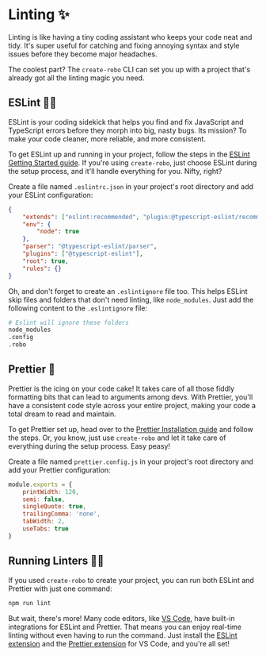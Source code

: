 # Linting ✨

Linting is like having a tiny coding assistant who keeps your code neat and tidy. It's super useful for catching and fixing annoying syntax and style issues before they become major headaches.

The coolest part? The `create-robo` CLI can set you up with a project that's already got all the linting magic you need.

## ESLint 🕵️‍♀️

ESLint is your coding sidekick that helps you find and fix JavaScript and TypeScript errors before they morph into big, nasty bugs. Its mission? To make your code cleaner, more reliable, and more consistent.

To get ESLint up and running in your project, follow the steps in the [ESLint Getting Started guide](https://eslint.org/docs/user-guide/getting-started). If you're using `create-robo`, just choose ESLint during the setup process, and it'll handle everything for you. Nifty, right?

Create a file named `.eslintrc.json` in your project's root directory and add your ESLint configuration:

```json filename=".eslintrc.json" showLineNumbers
{
	"extends": ["eslint:recommended", "plugin:@typescript-eslint/recommended"],
	"env": {
		"node": true
	},
	"parser": "@typescript-eslint/parser",
	"plugins": ["@typescript-eslint"],
	"root": true,
	"rules": {}
}
```

Oh, and don't forget to create an `.eslintignore` file too. This helps ESLint skip files and folders that don't need linting, like `node_modules`. Just add the following content to the `.eslintignore` file:

```sh filename=".eslintignore" showLineNumbers
# Eslint will ignore these folders
node_modules
.config
.robo
```

## Prettier 💅

Prettier is the icing on your code cake! It takes care of all those fiddly formatting bits that can lead to arguments among devs. With Prettier, you'll have a consistent code style across your entire project, making your code a total dream to read and maintain.

To get Prettier set up, head over to the [Prettier Installation guide](https://prettier.io/docs/en/install.html) and follow the steps. Or, you know, just use `create-robo` and let it take care of everything during the setup process. Easy peasy!

Create a file named `prettier.config.js` in your project's root directory and add your Prettier configuration:

```js filename="prettier.config.js" showLineNumbers
module.exports = {
	printWidth: 120,
	semi: false,
	singleQuote: true,
	trailingComma: 'none',
	tabWidth: 2,
	useTabs: true
}
```

## Running Linters 🏃‍♂️

If you used `create-robo` to create your project, you can run both ESLint and Prettier with just one command:

```sh npm2yarn
npm run lint
```

But wait, there's more! Many code editors, like [VS Code](https://code.visualstudio.com/), have built-in integrations for ESLint and Prettier. That means you can enjoy real-time linting without even having to run the command. Just install the [ESLint extension](https://marketplace.visualstudio.com/items?itemName=dbaeumer.vscode-eslint) and the [Prettier extension](https://marketplace.visualstudio.com/items?itemName=esbenp.prettier-vscode) for VS Code, and you're all set!
